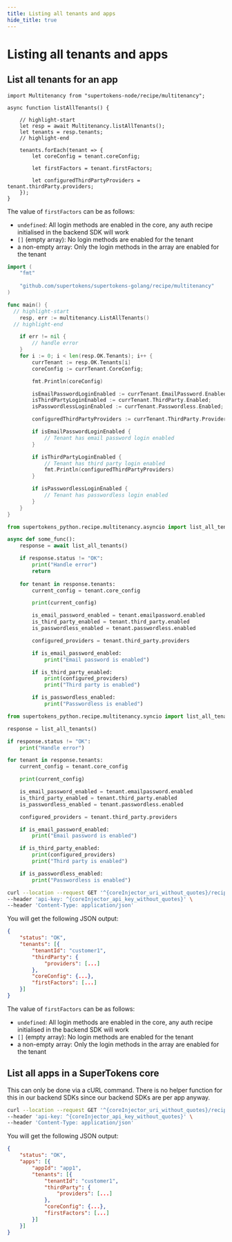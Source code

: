 ```yaml
---
title: Listing all tenants and apps
hide_title: true
---
```



<MultiTenancyPaidBanner />

# Listing all tenants and apps


## List all tenants for an app

<BackendSDKTabs enableCurl>

<TabItem value="nodejs">

```tsx
import Multitenancy from "supertokens-node/recipe/multitenancy";

async function listAllTenants() {

    // highlight-start
    let resp = await Multitenancy.listAllTenants();
    let tenants = resp.tenants;
    // highlight-end

    tenants.forEach(tenant => {
        let coreConfig = tenant.coreConfig;

        let firstFactors = tenant.firstFactors;

        let configuredThirdPartyProviders = tenant.thirdParty.providers;
    });
}
```

The value of `firstFactors` can be as follows:

- `undefined`: All login methods are enabled in the core, any auth recipe initialised in the backend SDK will work
- `[]` (empty array): No login methods are enabled for the tenant
- a non-empty array: Only the login methods in the array are enabled for the tenant

</TabItem>
<TabItem value="go">

```go
import (
    "fmt"
    
	"github.com/supertokens/supertokens-golang/recipe/multitenancy"
)

func main() {
  // highlight-start
    resp, err := multitenancy.ListAllTenants()
  // highlight-end

	if err != nil {
		// handle error
	}
    for i := 0; i < len(resp.OK.Tenants); i++ {
        currTenant := resp.OK.Tenants[i]
        coreConfig := currTenant.CoreConfig;

        fmt.Println(coreConfig)

        isEmailPasswordLoginEnabled := currTenant.EmailPassword.Enabled;
        isThirdPartyLoginEnabled := currTenant.ThirdParty.Enabled;
        isPasswordlessLoginEnabled := currTenant.Passwordless.Enabled;

        configuredThirdPartyProviders := currTenant.ThirdParty.Providers;

        if isEmailPasswordLoginEnabled {
            // Tenant has email password login enabled
        }

        if isThirdPartyLoginEnabled {
            // Tenant has third party login enabled
            fmt.Println(configuredThirdPartyProviders)
        }

        if isPasswordlessLoginEnabled {
            // Tenant has passwordless login enabled
        }
    }
}
```

</TabItem>
<TabItem value="python">

<PythonSyncAsyncSubTabs>
<TabItem value="asyncio">

```python
from supertokens_python.recipe.multitenancy.asyncio import list_all_tenants

async def some_func():
    response = await list_all_tenants()

    if response.status != "OK":
        print("Handle error")
        return
    
    for tenant in response.tenants:
        current_config = tenant.core_config

        print(current_config)

        is_email_password_enabled = tenant.emailpassword.enabled
        is_third_party_enabled = tenant.third_party.enabled
        is_passwordless_enabled = tenant.passwordless.enabled

        configured_providers = tenant.third_party.providers

        if is_email_password_enabled:
            print("Email password is enabled")

        if is_third_party_enabled:
            print(configured_providers)
            print("Third party is enabled")

        if is_passwordless_enabled:
            print("Passwordless is enabled")
```

</TabItem>

<TabItem value="syncio">

```python
from supertokens_python.recipe.multitenancy.syncio import list_all_tenants

response = list_all_tenants()

if response.status != "OK":
    print("Handle error")

for tenant in response.tenants:
    current_config = tenant.core_config

    print(current_config)

    is_email_password_enabled = tenant.emailpassword.enabled
    is_third_party_enabled = tenant.third_party.enabled
    is_passwordless_enabled = tenant.passwordless.enabled

    configured_providers = tenant.third_party.providers

    if is_email_password_enabled:
        print("Email password is enabled")

    if is_third_party_enabled:
        print(configured_providers)
        print("Third party is enabled")

    if is_passwordless_enabled:
        print("Passwordless is enabled")
```

</TabItem>
</PythonSyncAsyncSubTabs>

</TabItem>

<TabItem value="curl">

<CoreInjector defaultValue="http://localhost:3567" showAppId showTenantId={false}>

```bash
curl --location --request GET '^{coreInjector_uri_without_quotes}/recipe/multitenancy/tenant/list/v2' \
--header 'api-key: ^{coreInjector_api_key_without_quotes}' \
--header 'Content-Type: application/json'
```

</CoreInjector>

You will get the following JSON output:

```json
{
    "status": "OK",
    "tenants": [{
        "tenantId": "customer1",
        "thirdParty": {
            "providers": [...]
        },
        "coreConfig": {...},
        "firstFactors": [...]
    }]
}
```

The value of `firstFactors` can be as follows:

- `undefined`: All login methods are enabled in the core, any auth recipe initialised in the backend SDK will work
- `[]` (empty array): No login methods are enabled for the tenant
- a non-empty array: Only the login methods in the array are enabled for the tenant


</TabItem>

</BackendSDKTabs>

## List all apps in a SuperTokens core

This can only be done via a cURL command. There is no helper function for this in our backend SDKs since our backend SDKs are per app anyway.

<CoreInjector defaultValue="http://localhost:3567" showAppId showTenantId={false} showAppId={false}>

```bash
curl --location --request GET '^{coreInjector_uri_without_quotes}/recipe/multitenancy/app/list/v2' \
--header 'api-key: ^{coreInjector_api_key_without_quotes}' \
--header 'Content-Type: application/json'
```

</CoreInjector>

You will get the following JSON output:

```json
{
    "status": "OK",
    "apps": [{
        "appId": "app1",
        "tenants": [{
            "tenantId": "customer1",
            "thirdParty": {
                "providers": [...]
            },
            "coreConfig": {...},
            "firstFactors": [...]
        }]
    }]
}
```